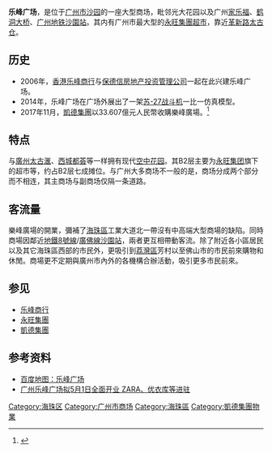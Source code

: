 {{refimprove|time=2015-04-07T01:16:42+00:00}}
'''乐峰广场'''，是位于[[广州市|广州市]][[沙园|沙园]]的一座大型商场，毗邻光大花园以及广州[[家乐福|家乐福]]、[[鹤洞大桥|鹤洞大桥]]、[[广州地铁|广州地铁]][[沙園站|沙園站]]。其内有广州市最大型的[[永旺集團|永旺集團]][[超市|超市]]，靠近[[革新路|革新路]][[太古仓|太古仓]]。

[[Category:海珠区|Category:海珠区]]

==历史==

*2006年，[[香港|香港]][[乐峰商行|乐峰商行]]与[[保德信房地产投资管理公司|保德信房地产投资管理公司]]一起在此兴建乐峰广场。
*2014年，乐峰广场在广场外展出了一架[[苏-27战斗机|苏-27战斗机]]一比一仿真模型。
*2017年11月，[[凱德集團|凱德集團]]以33.607億元人民幣收購樂峰廣場。<ref>{{Cite web |url=http://news.winshang.com/html/063/0293.html |title=33.6亿！凯德收购广州乐峰广场所有股权 |accessdate=2017-11-30 |archive-date=2017-12-01 |archive-url=https://web.archive.org/web/20171201035628/http://news.winshang.com/html/063/0293.html |dead-url=no }}</ref>

==特点==

与[[廣州太古滙|廣州太古滙]]、[[西城都荟|西城都荟]]等一样拥有现代[[空中花园|空中花园]]。其B2层主要为[[永旺集团|永旺集团]]旗下的超市等，约占B2层七成摊位。与广州大多商场不一般的是，商场分成两个部分而不相连，其主商场与副商场仅隔一条道路。

==客流量==
樂峰廣場的開業，彌補了[[海珠區|海珠區]]工業大道北一帶沒有中高端大型商場的缺陷。同時商場因鄰近[[廣州地鐵8號線|地鐵8號線]]/[[廣佛線|廣佛線]][[沙園站|沙園站]]，兩者更互相帶動客流。除了附近各小區居民以及其它海珠區西部的市民外，更吸引到[[荔灣區|荔灣區]]芳村以至佛山市的市民前來購物和休閒。商場更不定期與廣州市內外的各機構合辦活動，吸引更多市民前來。

==参见==
*[[乐峰商行|乐峰商行]]
*[[永旺集團|永旺集團]]
*[[凱德集團|凱德集團]]

==参考资料==
{{reflist}}
*[http://map.baidu.com/?newmap=1&s=inf%26uid%3D517d5d2212954918fa42b229%26wd%3D%E4%B9%90%E5%B3%B0%E5%B9%BF%E5%9C%BA%26all%3D1%26c%3D257&from=alamap&tpl=mapdots 百度地图：乐峰广场] {{Wayback|url=http://map.baidu.com/?newmap=1&s=inf%26uid%3D517d5d2212954918fa42b229%26wd%3D%E4%B9%90%E5%B3%B0%E5%B9%BF%E5%9C%BA%26all%3D1%26c%3D257&from=alamap&tpl=mapdots |date=20190221100335 }}
*[http://news.winshang.com/news-153732.html 广州乐峰广场拟5月1日全面开业 ZARA、优衣库等进驻] {{Wayback|url=http://news.winshang.com/news-153732.html |date=20160304140816 }}

[[Category:广州市商场|Category:广州市商场]]
[[Category:海珠區|Category:海珠區]]
[[Category:凱德集團物業|Category:凱德集團物業]]